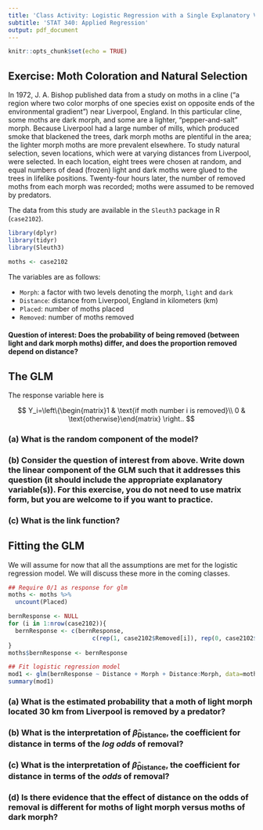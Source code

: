 ---
title: 'Class Activity: Logistic Regression with a Single Explanatory Variable'
subtitle: 'STAT 340: Applied Regression'
output: pdf_document
---

```{r setup, include=FALSE}
knitr::opts_chunk$set(echo = TRUE)

```

## Exercise: Moth Coloration and Natural Selection

In 1972, J. A. Bishop published data from a study on moths in a cline ("a region where two color morphs of one species exist on opposite ends of the environmental gradient") near Liverpool, England. In this particular cline, some moths are dark morph, and some are a lighter, "pepper-and-salt" morph. Because Liverpool had a large number of mills, which produced smoke that blackened the trees, dark morph moths are plentiful in the area; the lighter morph moths are more prevalent elsewhere. To study natural selection, seven locations, which were at varying distances from Liverpool, were selected. In each location, eight trees were chosen at random, and equal numbers of dead (frozen) light and dark moths were glued to the trees in lifelike positions. Twenty-four hours later, the number of removed moths from each morph was recorded; moths were assumed to be removed by predators. 

The data from this study are available in the `Sleuth3` package in R (`case2102`). 

```{r}
library(dplyr)
library(tidyr)
library(Sleuth3) 

moths <- case2102
```

The variables are as follows: 

- `Morph`: a factor with two levels denoting the morph, `light` and `dark`
- `Distance`: distance from Liverpool, England in kilometers (km)
- `Placed`: number of moths placed
- `Removed`: number of moths removed

#### Question of interest: Does the probability of being removed (between light and dark morph moths) differ, and does the proportion removed depend on distance?


## The GLM

The response variable here is 

$$
Y_i=\left\{\begin{matrix}1 & \text{if moth number i is removed}\\
                         0 & \text{otherwise}\end{matrix} \right..
$$



### (a) What is the random component of the model?



### (b) Consider the question of interest from above. Write down the linear component of the GLM such that it addresses this question (it should include the appropriate explanatory variable(s)). For this exercise, you do not need to use matrix form, but you are welcome to if you want to practice.



### (c) What is the link function?



## Fitting the GLM

We will assume for now that all the assumptions are met for the logistic regression model. We will discuss these more in the coming classes.

```{r}
## Require 0/1 as response for glm
moths <- moths %>%
  uncount(Placed)

bernResponse <- NULL
for (i in 1:nrow(case2102)){
  bernResponse <- c(bernResponse, 
                        c(rep(1, case2102$Removed[i]), rep(0, case2102$Placed[i]-case2102$Removed[i])))
}
moths$bernResponse <- bernResponse

## Fit logistic regression model
mod1 <- glm(bernResponse ~ Distance + Morph + Distance:Morph, data=moths, family=binomial)
summary(mod1)
```

### (a) What is the estimated probability that a moth of light morph located 30 km from Liverpool is removed by a predator?





### (b) What is the interpretation of $\hat{\beta}_{\text{Distance}}$, the coefficient for distance in terms of the *log odds* of removal?




### (c) What is the interpretation of $\hat{\beta}_{\text{Distance}}$, the coefficient for distance in terms of the *odds* of removal?



### (d) Is there evidence that the effect of distance on the odds of removal is different for moths of light morph versus moths of dark morph?